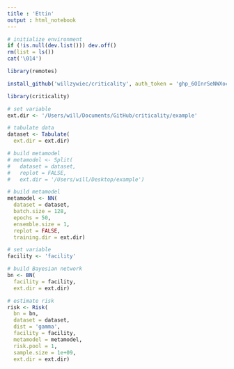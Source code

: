 ```yaml
---
title : 'Ettin'
output : html_notebook
---
```


```r

# initialize environment
if (!is.null(dev.list())) dev.off()
rm(list = ls())
cat('\014')

```

```r

library(remotes)

install_github('willzywiec/criticality', auth_token = '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', quiet = TRUE)

library(criticality)

# set variable
ext.dir <- '/Users/will/Documents/GitHub/criticality/example'

# tabulate data
dataset <- Tabulate(
  ext.dir = ext.dir)

```

```r

# build metamodel
# metamodel <- Split(
#   dataset = dataset,
#   replot = FALSE,
#   ext.dir = '/Users/will/Desktop/example')

# build metamodel
metamodel <- NN(
  dataset = dataset,
  batch.size = 128,
  epochs = 50,
  ensemble.size = 1,
  replot = FALSE,
  training.dir = ext.dir)

```

```r

# set variable
facility <- 'facility'

# build Bayesian network
bn <- BN(
  facility = facility,
  ext.dir = ext.dir)

# estimate risk
risk <- Risk(
  bn = bn,
  dataset = dataset,
  dist = 'gamma',
  facility = facility,
  metamodel = metamodel,
  risk.pool = 1,
  sample.size = 1e+09,
  ext.dir = ext.dir)

```
